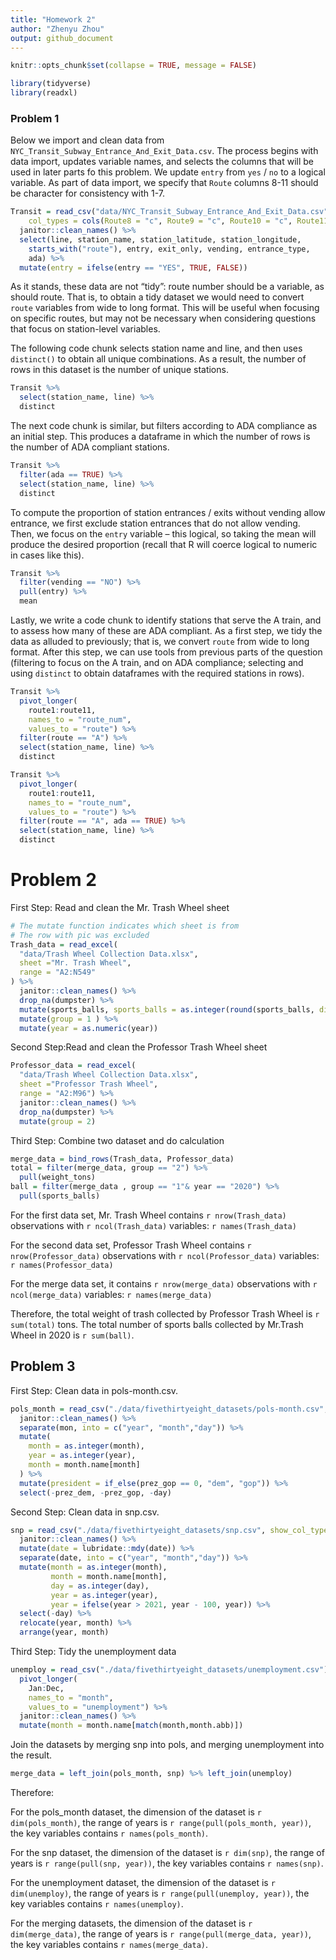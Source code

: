 ```yaml
---
title: "Homework 2"
author: "Zhenyu Zhou"
output: github_document
---
```


```r
knitr::opts_chunk$set(collapse = TRUE, message = FALSE)
```

```r
library(tidyverse)
library(readxl)
```


### Problem 1

Below we import and clean data from `NYC_Transit_Subway_Entrance_And_Exit_Data.csv`. The process begins with data import, updates variable names, and selects the columns that will be used in later parts fo this problem. We update `entry` from `yes` / `no` to a logical variable. As part of data import, we specify that `Route` columns 8-11 should be character for consistency with 1-7.

```r
Transit = read_csv("data/NYC_Transit_Subway_Entrance_And_Exit_Data.csv",
    col_types = cols(Route8 = "c", Route9 = "c", Route10 = "c", Route11 = "c")) %>% 
  janitor::clean_names() %>% 
  select(line, station_name, station_latitude, station_longitude, 
    starts_with("route"), entry, exit_only, vending, entrance_type, 
    ada) %>% 
  mutate(entry = ifelse(entry == "YES", TRUE, FALSE))
```

As it stands, these data are not "tidy": route number should be a variable, as should route. That is, to obtain a tidy dataset we would need to convert `route` variables from wide to long format. This will be useful when focusing on specific routes, but may not be necessary when considering questions that focus on station-level variables. 

The following code chunk selects station name and line, and then uses `distinct()` to obtain all unique combinations. As a result, the number of rows in this dataset is the number of unique stations.

```r
Transit %>% 
  select(station_name, line) %>% 
  distinct
```

The next code chunk is similar, but filters according to ADA compliance as an initial step. This produces a dataframe in which the number of rows is the number of ADA compliant stations. 

```r
Transit %>% 
  filter(ada == TRUE) %>% 
  select(station_name, line) %>% 
  distinct
```

To compute the proportion of station entrances / exits without vending allow entrance, we first exclude station entrances that do not allow vending. Then, we focus on the `entry` variable -- this logical, so taking the mean will produce the desired proportion (recall that R will coerce logical to numeric in cases like this).

```r
Transit %>% 
  filter(vending == "NO") %>% 
  pull(entry) %>% 
  mean
```

Lastly, we write a code chunk to identify stations that serve the A train, and to assess how many of these are ADA compliant. As a first step, we tidy the data as alluded to previously; that is, we convert `route` from wide to long format. After this step, we can use tools from previous parts of the question (filtering to focus on the A train, and on ADA compliance; selecting and using `distinct` to obtain dataframes with the required stations in rows).

```r
Transit %>% 
  pivot_longer(
    route1:route11,
    names_to = "route_num",
    values_to = "route") %>% 
  filter(route == "A") %>% 
  select(station_name, line) %>% 
  distinct
```

```r
Transit %>% 
  pivot_longer(
    route1:route11,
    names_to = "route_num",
    values_to = "route") %>% 
  filter(route == "A", ada == TRUE) %>% 
  select(station_name, line) %>% 
  distinct
```

# Problem 2 

First Step: Read and clean the Mr. Trash Wheel sheet

```r
# The mutate function indicates which sheet is from
# The row with pic was excluded
Trash_data = read_excel(
  "data/Trash Wheel Collection Data.xlsx", 
  sheet ="Mr. Trash Wheel", 
  range = "A2:N549"
) %>%
  janitor::clean_names() %>% 
  drop_na(dumpster) %>% 
  mutate(sports_balls, sports_balls = as.integer(round(sports_balls, digits = 0))) %>% 
  mutate(group = 1 ) %>% 
  mutate(year = as.numeric(year))
```

Second Step:Read and clean the Professor Trash Wheel sheet

```r
Professor_data = read_excel(
  "data/Trash Wheel Collection Data.xlsx",
  sheet ="Professor Trash Wheel", 
  range = "A2:M96") %>%
  janitor::clean_names() %>% 
  drop_na(dumpster) %>% 
  mutate(group = 2)
```

Third Step: Combine two dataset and do calculation

```r
merge_data = bind_rows(Trash_data, Professor_data)
total = filter(merge_data, group == "2") %>%
  pull(weight_tons)
ball = filter(merge_data , group == "1"& year == "2020") %>% 
  pull(sports_balls)

```


For the first data set, Mr. Trash Wheel contains `r nrow(Trash_data)` observations with `r ncol(Trash_data)` variables: `r names(Trash_data)`

For the second data set, Professor Trash Wheel contains `r nrow(Professor_data)` observations with `r ncol(Professor_data)` variables: `r names(Professor_data)`

For the merge data set, it contains `r nrow(merge_data)` observations with `r ncol(merge_data)` variables: `r names(merge_data)`

Therefore, the total weight of trash collected by Professor Trash Wheel is `r sum(total)` tons. The total number of sports balls collected by Mr.Trash Wheel in 2020 is `r sum(ball)`.

## Problem 3

First Step: Clean data in pols-month.csv.

```r
pols_month = read_csv("./data/fivethirtyeight_datasets/pols-month.csv",show_col_types = FALSE) %>% 
  janitor::clean_names() %>% 
  separate(mon, into = c("year", "month","day")) %>%
  mutate(
    month = as.integer(month),
    year = as.integer(year),
    month = month.name[month]
  ) %>% 
  mutate(president = if_else(prez_gop == 0, "dem", "gop")) %>%
  select(-prez_dem, -prez_gop, -day)
```

Second Step: Clean data in snp.csv.

```r
snp = read_csv("./data/fivethirtyeight_datasets/snp.csv", show_col_types = FALSE) %>% 
  janitor::clean_names() %>% 
  mutate(date = lubridate::mdy(date)) %>% 
  separate(date, into = c("year", "month","day")) %>%
  mutate(month = as.integer(month),
         month = month.name[month],
         day = as.integer(day),
         year = as.integer(year),
         year = ifelse(year > 2021, year - 100, year)) %>%
  select(-day) %>% 
  relocate(year, month) %>%
  arrange(year, month)
```

Third Step: Tidy the unemployment data 

```r
unemploy = read_csv("./data/fivethirtyeight_datasets/unemployment.csv") %>%
  pivot_longer(
    Jan:Dec,
    names_to = "month",
    values_to = "unemployment") %>%
  janitor::clean_names() %>%
  mutate(month = month.name[match(month,month.abb)])
```

Join the datasets by merging snp into pols, and merging unemployment into the result.

```r
merge_data = left_join(pols_month, snp) %>% left_join(unemploy) 
```

Therefore:
  
  For the pols_month dataset, the dimension of the dataset is `r dim(pols_month)`, the range of years is `r range(pull(pols_month, year))`, the key variables contains `r names(pols_month)`.

For the snp dataset, the dimension of the dataset is `r dim(snp)`, the range of years is `r range(pull(snp, year))`, the key variables contains `r names(snp)`.

For the unemployment dataset, the dimension of the dataset is `r dim(unemploy)`, the range of years is `r range(pull(unemploy, year))`, the key variables contains `r names(unemploy)`.

For the merging datasets, the dimension of the dataset is `r dim(merge_data)`, the range of years is `r range(pull(merge_data, year))`, the key variables contains `r names(merge_data)`.

